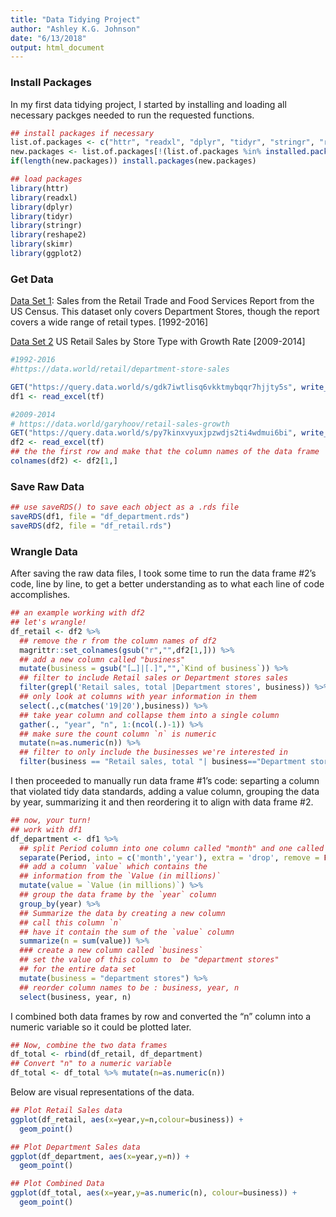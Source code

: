 ```yaml
---
title: "Data Tidying Project"
author: "Ashley K.G. Johnson"
date: "6/13/2018"
output: html_document
---
```


### Install Packages
In my first data tidying project, I started by installing and loading all necessary packges needed to run the requested functions. 
```r
## install packages if necessary
list.of.packages <- c("httr", "readxl", "dplyr", "tidyr", "stringr", "reshape2", "skimr", "ggplot2")
new.packages <- list.of.packages[!(list.of.packages %in% installed.packages()[,"Package"])]
if(length(new.packages)) install.packages(new.packages)

## load packages
library(httr)
library(readxl)
library(dplyr)
library(tidyr)
library(stringr)
library(reshape2)
library(skimr)
library(ggplot2)
```

### Get Data

[Data Set 1](https://data.world/retail/department-store-sales): Sales from the Retail Trade and Food Services Report from the US Census. This dataset only covers Department Stores, though the report covers a wide range of retail types. [1992-2016]

[Data Set 2](https://data.world/garyhoov/retail-sales-growth) US Retail Sales by Store Type with Growth Rate [2009-2014]

```r
#1992-2016
#https://data.world/retail/department-store-sales

GET("https://query.data.world/s/gdk7iwtlisq6vkktmybqqr7hjjty5s", write_disk(tf <- tempfile(fileext = ".xls")))
df1 <- read_excel(tf)

#2009-2014
# https://data.world/garyhoov/retail-sales-growth
GET("https://query.data.world/s/py7kinxvyuxjpzwdjs2ti4wdmui6bi", write_disk(tf <- tempfile(fileext = ".xls")))
df2 <- read_excel(tf)
## the the first row and make that the column names of the data frame
colnames(df2) <- df2[1,]
```

### Save Raw Data

```r
## use saveRDS() to save each object as a .rds file 
saveRDS(df1, file = "df_department.rds")
saveRDS(df2, file = "df_retail.rds")
```

### Wrangle Data
After saving the raw data files, I took some time to run the data frame #2's code, line by line, to get a better understanding as to what each line of code accomplishes.
```r
## an example working with df2
## let's wrangle!
df_retail <- df2 %>%
  ## remove the r from the column names of df2
  magrittr::set_colnames(gsub("r","",df2[1,])) %>% 
  ## add a new column called "business"
  mutate(business = gsub("[…]|[.]","",`Kind of business`)) %>%
  ## filter to include Retail sales or Department stores sales
  filter(grepl('Retail sales, total |Department stores', business)) %>%
  ## only look at columns with year information in them
  select(.,c(matches('19|20'),business)) %>%
  ## take year column and collapse them into a single column
  gather(., "year", "n", 1:(ncol(.)-1)) %>%
  ## make sure the count column `n` is numeric
  mutate(n=as.numeric(n)) %>%
  ## filter to only include the businesses we're interested in
  filter(business == "Retail sales, total "| business=="Department stores ")
```

I then proceeded to manually run data frame #1's code: separting a column that violated tidy data standards, adding a value column, grouping the data by year, summarizing it and then reordering it to align with data frame #2. 
```r
## now, your turn!
## work with df1
df_department <- df1 %>% 
  ## split Period column into one column called "month" and one called "year"
  separate(Period, into = c('month','year'), extra = 'drop', remove = FALSE) %>%
  ## add a column `value` which contains the 
  ## information from the `Value (in millions)` 
  mutate(value = `Value (in millions)`) %>%
  ## group the data frame by the `year` column
  group_by(year) %>%
  ## Summarize the data by creating a new column
  ## call this column `n` 
  ## have it contain the sum of the `value` column
  summarize(n = sum(value)) %>% 
  ### create a new column called `business`
  ## set the value of this column to  be "department stores" 
  ## for the entire data set 
  mutate(business = "department stores") %>%
  ## reorder column names to be : business, year, n
  select(business, year, n)
```

I combined both data frames by row and converted the "n" column into a numeric variable so it could be plotted later.
```r
## Now, combine the two data frames
df_total <- rbind(df_retail, df_department)
## Convert "n" to a numeric variable
df_total <- df_total %>% mutate(n=as.numeric(n))
```

Below are visual representations of the data. 
```r
## Plot Retail Sales data
ggplot(df_retail, aes(x=year,y=n,colour=business)) +
  geom_point() 

## Plot Department Sales data
ggplot(df_department, aes(x=year,y=n)) +
  geom_point() 

## Plot Combined Data
ggplot(df_total, aes(x=year,y=as.numeric(n), colour=business)) +
  geom_point()
```